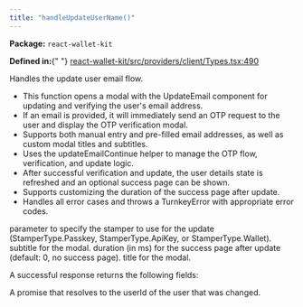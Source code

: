 ```yaml
---
title: "handleUpdateUserName()"
---
```



<p>
  <strong>Package:</strong> <code>react-wallet-kit</code>
</p>

<p>
  <strong>Defined in:</strong>{" "}
  <a href="https://github.com/tkhq/sdk/blob/main/packages/react-wallet-kit/src/providers/client/Types.tsx#L490">
    react-wallet-kit/src/providers/client/Types.tsx:490
  </a>
</p>

<H3Bordered text="Overview" />

Handles the update user email flow.

<ul>
  <li>
    This function opens a modal with the UpdateEmail component for updating and
    verifying the user's email address.
  </li>
  <li>
    If an email is provided, it will immediately send an OTP request to the user
    and display the OTP verification modal.
  </li>
  <li>
    Supports both manual entry and pre-filled email addresses, as well as custom
    modal titles and subtitles.
  </li>
  <li>
    Uses the updateEmailContinue helper to manage the OTP flow, verification,
    and update logic.
  </li>
  <li>
    After successful verification and update, the user details state is
    refreshed and an optional success page can be shown.
  </li>
  <li>Supports customizing the duration of the success page after update.</li>
  <li>
    Handles all error cases and throws a TurnkeyError with appropriate error
    codes.
  </li>
</ul>

<H3Bordered text="Parameters" />

<ParamField body="params" type="object" required={false} path="params">
  <Expandable title="params details">
    <NestedParam
      parentKey="params"
      childKey="stampWith"
      type="StamperType"
      required={false}
    >
      parameter to specify the stamper to use for the update
      (StamperType.Passkey, StamperType.ApiKey, or StamperType.Wallet).
    </NestedParam>
    <NestedParam
      parentKey="params"
      childKey="subTitle"
      type="string"
      required={false}
    >
      subtitle for the modal.
    </NestedParam>
    <NestedParam
      parentKey="params"
      childKey="successPageDuration"
      type="number"
      required={false}
    >
      duration (in ms) for the success page after update (default: 0, no success
      page).
    </NestedParam>
    <NestedParam
      parentKey="params"
      childKey="title"
      type="string"
      required={false}
    >
      title for the modal.
    </NestedParam>
    <NestedParam
      parentKey="params"
      childKey="userName"
      type="string"
      required={false}
    ></NestedParam>
  </Expandable>
</ParamField>

<H3Bordered text="Response" />A successful response returns the following
fields:

<ResponseField name="returns" type="string" required={true}>
  A promise that resolves to the userId of the user that was changed.
</ResponseField>
